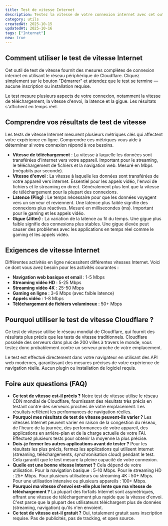 ```yaml
---
title: Test de vitesse Internet
description: Testez la vitesse de votre connexion internet avec cet outil de test de vitesse gratuit et précis. Mesurez instantanément vos vitesses de téléchargement et d'envoi, votre latence et la qualité de votre connexion. Propulsé par le réseau mondial de Cloudflare pour des résultats fiables.
category: utils
createdAt: 2025-10-15
updatedAt: 2025-10-16
tags: ["Internet"]
new: true
---
```


<div className="screen-line-before w-full border-edge border-b" />

<InternetSpeedTestComponent />

<div className="screen-line-before w-full border-edge border-b" />

## Comment utiliser le test de vitesse Internet

Cet outil de test de vitesse fournit des mesures complètes de connexion internet en utilisant
le réseau périphérique de Cloudflare.
Cliquez simplement sur le bouton "Démarrer" et attendez que le test se termine — aucune inscription ou installation requise.

Le test mesure plusieurs aspects de votre connexion, notamment la vitesse de téléchargement, la vitesse d'envoi,
la latence et la gigue. Les résultats s'affichent en temps réel.

## Comprendre vos résultats de test de vitesse

Les tests de vitesse Internet mesurent plusieurs métriques clés qui affectent votre expérience en ligne.
Comprendre ces métriques vous aide à déterminer si votre connexion répond à vos besoins.

- **Vitesse de téléchargement** : La vitesse à laquelle les données sont transférées d'internet vers votre appareil. Important pour le streaming, le téléchargement de fichiers et la navigation web. Mesuré en Mbps (mégabits par seconde).
- **Vitesse d'envoi** : La vitesse à laquelle les données sont transférées de votre appareil vers internet. Essentiel pour les appels vidéo, l'envoi de fichiers et le streaming en direct. Généralement plus lent que la vitesse de téléchargement pour la plupart des connexions.
- **Latence (Ping)** : Le temps nécessaire pour que les données voyagent vers un serveur et reviennent. Une latence plus faible signifie des connexions plus réactives. Mesuré en millisecondes (ms). Important pour le gaming et les appels vidéo.
- **Gigue (Jitter)** : La variation de la latence au fil du temps. Une gigue plus faible signifie des connexions plus stables. Une gigue élevée peut causer des problèmes avec les applications en temps réel comme le gaming et les appels vidéo.

## Exigences de vitesse Internet

Différentes activités en ligne nécessitent différentes vitesses Internet.
Voici ce dont vous avez besoin pour les activités courantes :

- **Navigation web basique et email** : 1-5 Mbps
- **Streaming vidéo HD** : 5-25 Mbps
- **Streaming vidéo 4K** : 25-50 Mbps
- **Gaming en ligne** : 3-6 Mbps (avec faible latence)
- **Appels vidéo** : 1-8 Mbps
- **Téléchargement de fichiers volumineux** : 50+ Mbps

## Pourquoi utiliser le test de vitesse Cloudflare ?

Ce test de vitesse utilise le réseau mondial de Cloudflare, qui fournit des résultats plus précis
que les tests de vitesse traditionnels. Cloudflare possède des serveurs dans plus de 200 villes à travers le monde,
vous testez donc probablement contre un serveur proche de votre emplacement.

Le test est effectué directement dans votre navigateur en utilisant des API web modernes,
garantissant des mesures précises de votre expérience de navigation réelle.
Aucun plugin ou installation de logiciel requis.

## Foire aux questions (FAQ)

- **Ce test de vitesse est-il précis ?** Notre test de vitesse utilise le réseau CDN mondial de Cloudflare, fournissant des résultats très précis en testant contre des serveurs proches de votre emplacement. Les résultats reflètent les performances de navigation réelles.
- **Pourquoi mes résultats de test de vitesse peuvent-ils varier ?** Les vitesses Internet peuvent varier en raison de la congestion du réseau, de l'heure de la journée, des performances de votre appareil, des applications en arrière-plan et de la charge actuelle de votre FAI. Effectuez plusieurs tests pour obtenir la moyenne la plus précise.
- **Dois-je fermer les autres applications avant de tester ?** Pour les résultats les plus précis, fermez les applications qui utilisent internet (streaming, téléchargements, synchronisation cloud) pendant le test. Cela garantit que le test mesure la pleine capacité de votre connexion.
- **Quelle est une bonne vitesse Internet ?** Cela dépend de votre utilisation. Pour la navigation basique : 5-10 Mbps. Pour le streaming HD : 25+ Mbps. Pour plusieurs utilisateurs ou streaming 4K : 50+ Mbps. Pour une utilisation intensive ou plusieurs appareils : 100+ Mbps.
- **Pourquoi ma vitesse d'envoi est-elle plus lente que ma vitesse de téléchargement ?** La plupart des forfaits Internet sont asymétriques, offrant une vitesse de téléchargement plus rapide que la vitesse d'envoi. C'est parce que la plupart des utilisateurs téléchargent plus de données (streaming, navigation) qu'ils n'en envoient.
- **Ce test de vitesse est-il gratuit ?** Oui, totalement gratuit sans inscription requise. Pas de publicités, pas de tracking, et open source.

<div className="h-6" />
